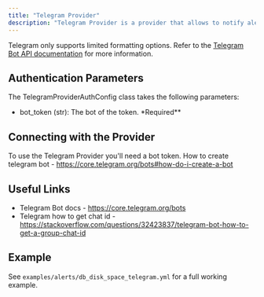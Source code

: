 ```yaml
---
title: "Telegram Provider"
description: "Telegram Provider is a provider that allows to notify alerts to telegram chats."
---
```


<AutoGeneratedSnippet />

Telegram only supports limited formatting options. Refer to the [Telegram Bot API documentation](https://core.telegram.org/bots/api#formatting-options) for more information.

## Authentication Parameters

The TelegramProviderAuthConfig class takes the following parameters:

- bot_token (str): The bot of the token. \*Required\*\*

## Connecting with the Provider

To use the Telegram Provider you'll need a bot token.
How to create telegram bot - https://core.telegram.org/bots#how-do-i-create-a-bot

## Useful Links

- Telegram Bot docs - https://core.telegram.org/bots
- Telegram how to get chat id - https://stackoverflow.com/questions/32423837/telegram-bot-how-to-get-a-group-chat-id

## Example

See `examples/alerts/db_disk_space_telegram.yml` for a full working example.
